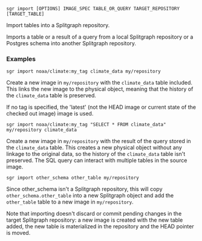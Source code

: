 
```sgr import [OPTIONS] IMAGE_SPEC TABLE_OR_QUERY TARGET_REPOSITORY [TARGET_TABLE]```

Import tables into a Splitgraph repository.

Imports a table or a result of a query from a local Splitgraph repository or a Postgres schema into another
Splitgraph repository.

### Examples

``sgr import noaa/climate:my_tag climate_data my/repository``

Create a new image in ``my/repository`` with the ``climate_data`` table included. This links the new image to
the physical object, meaning that the history of the ``climate_data`` table is preserved.

If no tag is specified, the 'latest' (not the HEAD image or current state of the checked out image)
image is used.

``sgr import noaa/climate:my_tag "SELECT * FROM climate_data" my/repository climate_data``

Create a new image in ``my/repository`` with the result of the query stored in the ``climate_data`` table. This
creates a new physical object without any linkage to the original data, so the history of the ``climate_data``
table isn't preserved. The SQL query can interact with multiple tables in the source image.

``sgr import other_schema other_table my/repository``

Since other_schema isn't a Splitgraph repository, this will copy ``other_schema.other_table``
into a new Splitgraph object and add the ``other_table`` table to a new image in ``my/repository``.

Note that importing doesn't discard or commit pending changes in the target Splitgraph repository: a new image
is created with the new table added, the new table is materialized in the repository and the HEAD pointer is moved.
